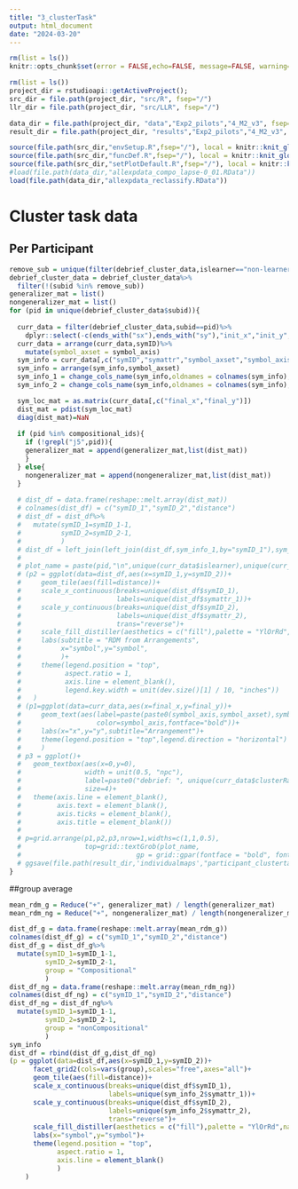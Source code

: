 ```yaml
---
title: "3_clusterTask"
output: html_document
date: "2024-03-20"
---
```


```r

rm(list = ls())
knitr::opts_chunk$set(error = FALSE,echo=FALSE, message=FALSE, warning=FALSE,fig.height = 9,fig.width = 16)

rm(list = ls())
project_dir = rstudioapi::getActiveProject();
src_dir = file.path(project_dir, "src/R", fsep="/")
llr_dir = file.path(project_dir, "src/LLR", fsep="/")

data_dir = file.path(project_dir, "data","Exp2_pilots","4_M2_v3", fsep="/")
result_dir = file.path(project_dir, "results","Exp2_pilots","4_M2_v3", fsep="/")

source(file.path(src_dir,"envSetup.R",fsep="/"), local = knitr::knit_global())
source(file.path(src_dir,"funcDef.R",fsep="/"), local = knitr::knit_global())
source(file.path(src_dir,"setPlotDefault.R",fsep="/"), local = knitr::knit_global())
#load(file.path(data_dir,"allexpdata_compo_lapse-0_01.RData"))
load(file.path(data_dir,"allexpdata_reclassify.RData"))
```

# Cluster task data
## Per Participant{.tabset}
```r
remove_sub = unique(filter(debrief_cluster_data,islearner=="non-learner")$subid)
debrief_cluster_data = debrief_cluster_data%>%
  filter(!(subid %in% remove_sub))
generalizer_mat = list()
nongeneralizer_mat = list()
for (pid in unique(debrief_cluster_data$subid)){
  
  curr_data = filter(debrief_cluster_data,subid==pid)%>%
    dplyr::select(-c(ends_with("sx"),ends_with("sy"),"init_x","init_y","X.x","X.y"))
  curr_data = arrange(curr_data,symID)%>%
    mutate(symbol_axset = symbol_axis)
  sym_info = curr_data[,c("symID","symattr","symbol_axset","symbol_axisloc")]
  sym_info = arrange(sym_info,symbol_axset)
  sym_info_1 = change_cols_name(sym_info,oldnames = colnames(sym_info),newnames = paste0(colnames(sym_info),"_1"))
  sym_info_2 = change_cols_name(sym_info,oldnames = colnames(sym_info),newnames = paste0(colnames(sym_info),"_2"))

  sym_loc_mat = as.matrix(curr_data[,c("final_x","final_y")])
  dist_mat = pdist(sym_loc_mat)
  diag(dist_mat)=NaN
  
  if (pid %in% compositional_ids){
    if (!grepl("j5",pid)){
    generalizer_mat = append(generalizer_mat,list(dist_mat))
    }
  } else{
    nongeneralizer_mat = append(nongeneralizer_mat,list(dist_mat))
  }
  
  # dist_df = data.frame(reshape::melt.array(dist_mat))
  # colnames(dist_df) = c("symID_1","symID_2","distance")
  # dist_df = dist_df%>%
  #   mutate(symID_1=symID_1-1,
  #          symID_2=symID_2-1,
  #          )
  # dist_df = left_join(left_join(dist_df,sym_info_1,by="symID_1"),sym_info_2,by="symID_2")
  # 
  # plot_name = paste(pid,"\n",unique(curr_data$islearner),unique(curr_data$iscompositional))
  # (p2 = ggplot(data=dist_df,aes(x=symID_1,y=symID_2))+
  #     geom_tile(aes(fill=distance))+
  #     scale_x_continuous(breaks=unique(dist_df$symID_1),
  #                        labels=unique(dist_df$symattr_1))+
  #     scale_y_continuous(breaks=unique(dist_df$symID_2),
  #                        labels=unique(dist_df$symattr_2),
  #                        trans="reverse")+
  #     scale_fill_distiller(aesthetics = c("fill"),palette = "YlOrRd",na.value = "white")+
  #     labs(subtitle = "RDM from Arrangements",
  #          x="symbol",y="symbol",
  #          )+
  #     theme(legend.position = "top",
  #           aspect.ratio = 1,
  #           axis.line = element_blank(),
  #           legend.key.width = unit(dev.size()[1] / 10, "inches"))
  #   )
  # (p1=ggplot(data=curr_data,aes(x=final_x,y=final_y))+
  #     geom_text(aes(label=paste(paste0(symbol_axis,symbol_axset),symbol_axisloc,sep="_"),
  #                   color=symbol_axis,fontface="bold"))+
  #     labs(x="x",y="y",subtitle="Arrangement")+
  #     theme(legend.position = "top",legend.direction = "horizontal")
  #     )
  # p3 = ggplot()+
  #   geom_textbox(aes(x=0,y=0),
  #                width = unit(0.5, "npc"),
  #                label=paste0("debrief: ", unique(curr_data$clusterRationale)),
  #                size=4)+
  #   theme(axis.line = element_blank(),
  #         axis.text = element_blank(),
  #         axis.ticks = element_blank(),
  #         axis.title = element_blank())
  #     
  # p=grid.arrange(p1,p2,p3,nrow=1,widths=c(1,1,0.5),
  #                top=grid::textGrob(plot_name,
  #                             gp = grid::gpar(fontface = "bold", fontsize = 20)))
  # ggsave(file.path(result_dir,'individualmaps',"participant_clustertask",paste0(pid,'.png')),plot = p,width = 16,height = 9)  
}
```


##group average
```r

mean_rdm_g = Reduce("+", generalizer_mat) / length(generalizer_mat)
mean_rdm_ng = Reduce("+", nongeneralizer_mat) / length(nongeneralizer_mat)

dist_df_g = data.frame(reshape::melt.array(mean_rdm_g))
colnames(dist_df_g) = c("symID_1","symID_2","distance")
dist_df_g = dist_df_g%>%
  mutate(symID_1=symID_1-1,
         symID_2=symID_2-1,
         group = "Compositional"
         )
dist_df_ng = data.frame(reshape::melt.array(mean_rdm_ng))
colnames(dist_df_ng) = c("symID_1","symID_2","distance")
dist_df_ng = dist_df_ng%>%
  mutate(symID_1=symID_1-1,
         symID_2=symID_2-1,
         group = "nonCompositional"
         )
sym_info
dist_df = rbind(dist_df_g,dist_df_ng)
(p = ggplot(data=dist_df,aes(x=symID_1,y=symID_2))+
      facet_grid2(cols=vars(group),scales="free",axes="all")+
      geom_tile(aes(fill=distance))+
      scale_x_continuous(breaks=unique(dist_df$symID_1),
                         labels=unique(sym_info_2$symattr_1))+
      scale_y_continuous(breaks=unique(dist_df$symID_2),
                         labels=unique(sym_info_2$symattr_2),
                         trans="reverse")+
      scale_fill_distiller(aesthetics = c("fill"),palette = "YlOrRd",na.value = "white")+
      labs(x="symbol",y="symbol")+
      theme(legend.position = "top",
            aspect.ratio = 1,
            axis.line = element_blank()
            )
    )
```
